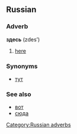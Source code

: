 ==Russian==
[[Category:Russian adverbs]]
===Adverb===
'''здесь''' (zdes’)

# [[here]]

===Synonyms===
*[[тут]]

===See also===
*[[вот]]
*[[сюда]]